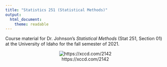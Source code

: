 ```yaml
---
title: "Statistics 251 (Statistical Methods)"
output: 
  html_document: 
    theme: readable
---
```


Course material for Dr. Johnson's *Statistical Methods* (Stat 251, Section 01) at the University of Idaho for the fall semester of 2021.

<center>

![https://xccd.com/2142](https://imgs.xkcd.com/comics/dangerous_fields.png)

</center>

<!-- ![https://xkcd.com/59](http://imgs.xkcd.com/comics/graduation.jpg) -->
<!-- ![https://xkcd.com/314](http://imgs.xkcd.com/comics/dating_pools.png) -->
<!-- ![https://xkcd.com/539](https://imgs.xkcd.com/comics/boyfriend.png) -->
<!-- ![https://xkcd.com/552](http://imgs.xkcd.com/comics/correlation.png) -->
<!-- ![https://xkcd.com/557](http://imgs.xkcd.com/comics/students.png) -->
<!-- ![https://xkcd.com/688](https://imgs.xkcd.com/comics/self_description.png) -->
<!-- ![https://xkcd.com/833](https://imgs.xkcd.com/comics/convincing.png) -->
<!-- ![https://xkcd.com/882](http://imgs.xkcd.com/comics/significant.png) -->
<!-- ![https://xkcd.com/892](http://imgs.xkcd.com/comics/null_hypothesis.png) -->
<!-- ![https://xkcd.com/1260](http://imgs.xkcd.com/comics/ld50.png) -->
<!-- ![https://xkcd.com/1347](http://imgs.xkcd.com/comics/t_distribution.png) -->
<!-- ![https://xkcd.com/1462](https://imgs.xkcd.com/comics/blind_trials.png) -->
<!-- ![https://xkcd.com/1526](https://imgs.xkcd.com/comics/placebo_blocker.png) -->
<!-- ![https://xkcd.com/1781](http://imgs.xkcd.com/comics/artifacts.png) -->
<!-- ![https://xkcd.com/1798](http://imgs.xkcd.com/comics/box_plot.png) -->
<!-- ![https://xkcd.com/1999](http://imgs.xkcd.com/comics/selection_effect.png) -->
<!-- ![https://xkcd.com/2048](http://imgs.xkcd.com/comics/curve_fitting.png) -->
<!-- ![https://xkcd.com/2080](http://imgs.xkcd.com/comics/cohort_and_age_effects.png) -->
<!-- ![https://xkcd.com/2110](http://imgs.xkcd.com/comics/error_bars.png) -->
<!-- ![https://xccd.com/2142](https://imgs.xkcd.com/comics/dangerous_fields.png) -->
<!-- ![https://xkcd.com/2303](https://imgs.xkcd.com/comics/error_types.png) -->
<!-- ![https://xkcd.com/2311](http://imgs.xkcd.com/comics/confidence_interval.png) -->
<!-- ![https://xkcd.com/2343](https://imgs.xkcd.com/comics/mathematical_symbol_fight.png) -->
<!-- ![https://xkcd.com/2400](https://imgs.xkcd.com/comics/statistics.png) -->

<!-- ![https://xkcd.com/520](https://imgs.xkcd.com/comics/cuttlefish.png) -->

<!-- You may be familiar with some of [Timothée Chalamet's](https://en.wikipedia.org/wiki/Timoth%C3%A9e_Chalamet) filmography (I'm looking forward to seeing how he does in the new [Dune](https://youtu.be/n9xhJrPXop4) movie because I'm a fan of [Frank Herbert's](https://en.wikipedia.org/wiki/Frank_Herbert) books), but have you seen his early work? -->

<!-- <center> -->

<!-- <iframe width="560" height="315" src="https://www.youtube.com/embed/BvWefB4NGGI" frameborder="0" allow="accelerometer; autoplay; encrypted-media; gyroscope; picture-in-picture" allowfullscreen></iframe> -->

<!-- Apparently he enjoyed his statistics course. -->

<!-- </center> -->

<!-- ![](opus-magnum.gif) -->

<!-- ![](opus-magnum.png)  -->

<!-- My solution to the "Precision Machine Oil" puzzle in the game [Opus Magnum](https://en.wikipedia.org/wiki/Opus_Magnum_(video_game)). The histograms show the distribution of cost, number of cycles, and area for solutions by other players (my solution is shown by the vertical line).   -->
